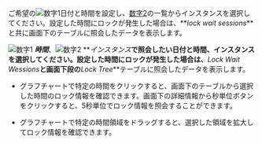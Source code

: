 <ProdImg img='db-locktress-basic.png' desc='ロックツリー' />

<Xclude product='postgresql,mysql'>

ご希望の![数字1](/img/number-01.png)日付と時間を設定し、[数字2](/img/number-02.png)の一覧からインスタンスを選択してください。設定した時間にロックが発生した場合は、**_lock wait sessions_**と共に画面下のテーブルに照会したデータを表示します。

</Xclude>

<InDoc product='postgresql,mysql'>

![数字1](/img/number-01.png) **_時間_**、![数字2](/img/number-02.png) **_インスタンス_**で照会したい日付と時間、インスタンスを選択してください。設定した時間にロックが発生した場合は、**_Lock Wait Wessions_**と画面下段の**_Lock Tree_**テーブルに照会したデータを表示します。

</InDoc>

-   グラフチャートで特定の時間をクリックすると、画面下のテーブルから選択した時間のロック情報を確認できます。画面下の詳細情報から秒単位ボタンをクリックすると、5秒単位でロック情報を照会することができます。

-   グラフチャートで特定の時間領域をドラッグすると、選択した領域を拡大してロック情報を確認できます。
